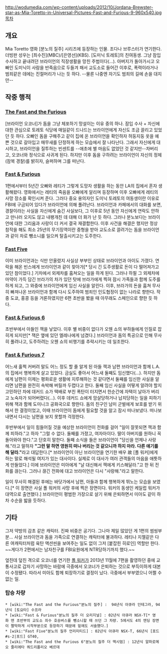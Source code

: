 http://wodumedia.com/wp-content/uploads/2012/10/Jordana-Brewster-star-as-Mia-Toretto-in-Universal-Pictures-Fast-and-Furious-9-960x540.jpg
[[목차]]
== 개요 ==
Mia Toretto 
영화 [분노의 질주] 시리즈에 등장하는 인물. 조다나 브루스터가 연기한다. 더빙판 성우는 [최수진](MBC)/[은영선](KBS).
[도미닉 토레토]의 친여동생. 그냥 잠입 수사하고 끝내려던 브라이언의 직장생활을 망친 주범이다(...). 아버지가 돌아가시고 오빠인 도미닉이 사람을 반죽음으로 두들겨 패서 교도소로 들어간 이후로, 폭력이라거나 범죄같은 데에는 진절머리가 나는 듯 하다. --물론 나중엔 자기도 범죄의 길에 손을 대지만-- 
== 작중 행적 ==
=== [[The Fast and the Furious]] ===
[브라이언 오코너]가 돔을 그냥 체포하기 망설이는 이유 중의 하나. 잠입 수사 + 자신에 대한 관심으로 토레토 식당에 매일같이 드나드는 브라이언에게 자신도 조금 끌리고 있었던 듯 하다. 오빠인 돔을 구해주고 같이 집에 온 브라이언을 확인하자 허둥지둥 옷을 예쁜 것으로 갈아입고 매무새를 단정하게 하는 모습에서 잘 나타난다.
그래서 자신에게 대시하고, 브라이언을 질투하는 빈센트를 --애초에 별 마음도 없었던 것 같지만--차버리고, 오코너와 정식으로 사귀게 된다. 하지만 이후 돔을 구하려는 브라이언이 자신의 정체(잠복 경찰)를 밝히자, 슬퍼하며 그를 떠난다.
=== [[Fast & Furious]] ===
1편에서부터 5년간 오빠와 레티가 그렇게 도망자 생활을 하는 동안 LA의 집에서 혼자 생활해왔다. 영화에서는 레티의 죽음을 오빠에게 알리며 등장하며 이후 오빠에게 레티의 사망 장소를 확인시켜 준다. 그러다 중요 용의자인 도미닉 토레토의 여동생이란 이유로 FBI에 구금되어 있다가 브라이언에 의해 풀려난다. 브라이언과 카페에서의 대화를 보면, 경찰이라는 사실을 자신에게 숨긴 사실보다, 그 이후로 5년 동안 자신에게 연락도 안하고 만나러 오지도 않고 내팽개친 데 대해 더 화가 난 듯 하다. 그러나 분노보다는 브라이언에 대한 그리움과 사랑이 더 커서 결국 재결합한다.
이후 사건을 해결은 했지만 정상 참작을 해도 최소 25년의 무기징역이란 중형을 받아 교도소로 끌려가는 돔을 브라이언과 같이 차로 뺑소니를 일으켜 탈출시키고는 도주한다.
=== [[Fast Five]] ===
이미 브라이언과는 식만 안올렸지 사실상 부부인 상태로 브라이언과 아이도 가졌다. 연락을 해온 빈스에게 브라이언과 같이 찾아가[* 당시 긴 도주생활로 돈이 다 떨어져가고 있던 참이었다.] 기차에서 외제차를 훔쳐오는 일을 하게 된다. 그러나 하필 그 외제차에 마약이 가득 담긴 브라가의 차가 있던 탓에 브라가에게 찍혀 잠시 가족들과 함께 도주를 하게 되고, 그 와중에 브라이언에게 임신 사실을 알린다.
이후, 브라가의 돈을 훔쳐 무사히 빠져나온 브라이언과 함께 다시 도주하여 범죄인 인도협정이 없는 나라로 향한다. 작중 도쿄, 홍콩 등을 거론하였지만 6편 초반을 봤을 때 아무래도 스페인으로 향한 듯 하다.
=== [[Fast & Furious 6]] ===
초반부에서 아들인 잭을 낳았다. 이후 별 비중이 없다가 오웬 쇼의 부하들에게 인질로 잡히게 되지만[* 잭은 옆에 있던 엘레나에게 넘겼다.] 브라이언과 돔의 특공으로 인해 무사히 풀려나고, 도주하려는 오웬 쇼의 비행기를 추락시키는 데 일조한다.
=== [[Fast & Furious 7]] ===
어느새 훌쩍 커버려 말도 어느 정도 할 줄 알게 된 아들 잭과 남편 브라이언과 함께 L.A.의 집에서 행복하게 살고 있었다. 금실도 좋아서 어느새 둘째도 임신했다(...). 하지만 돔에게 남편이 이제는 평화로운 생활에 지루해하는 것 같다면서 둘째를 임신한 사실을 알리면 남편을 완전히 속박해 버릴까 두렵다고 한다. 둘째 임신 사실을 어떻게 알려야 할지 고민하던 차에 데커드 쇼가 택배로 부친 폭탄이 터지면서 한순간에 자택이 날아가 버리고 노숙자가 되어버렸다(...). 이후 데커드 쇼에게 암살당하거나 납치당하는 일을 피하기 위해 잭과 함께 도미니크 공화국으로 향한다. 돔의 친구인 남미 군벌에게 보호를 받기 위해서 한 결정이었고, 이때 브라이언이 돔에게 필요할 것을 알고 잠시 떠나보냈다. 떠나보내면서 다시는 남편을 보지 못할까 걱정한다.

후반부에서 일이 힘들어질 것을 예상한 브라이언이 전화를 걸어 "일이 잘못되면 잭과 함께 피하라."고 하자 "그럴 수 없다. 둘째를 가졌고, 여자아이다. 딸이 아버지를 원하니 꼭 돌아와야 한다."고 단호히 말한다. 둘째 소식을 들은 브라이언이 "당신을 언제나 사랑해."라고 말하자 '''"그런 말 하면 영원히 떠나 버리는 것 같으니까 하지 마라. 다른 얘기를 해 달라."'''라고 대답한다.[* 브라이언이 아닌 브라이언을 연기한 배우 故 [폴 워커]에게 하는 말로 해석될 여지가 있는 대사이다. 실제로 이 대사가 여러 관객들의 마음을 애틋하게 만들었다.] 이에 브라이언은 미아에게 "날 대신해서 잭에게 키스해달라."고 한 뒤 전화를 끊는다. 그러나 끊긴 전화에 대고 브라이언은 다시 "사랑해."라고 말한다.

일이 무사히 해결된 후에는 바닷가에서 남편, 아들과 함께 행복하게 뛰노는 모습을 보였다.[* 이 장면은 사실 폴 워커의 사망 후에 찍은 장면이다. 워커의 동생인 케일럽 워커가 대역으로 출연했다.] 브라이언이 평범한 가장으로 살기 위해 은퇴하면서 미아도 같이 하차 수순을 밟을 듯하다.
== 기타 ==
그저 약방의 감초 같은 캐릭터. 진짜 비중은 공기다. 그나마 제일 많았던 게 1편의 썸씽부분... 사실 브라이언과 돔을 가족으로 연결하는 캐릭터에 불과하다. 레티나 지젤같은 다른 여캐릭터처럼 육탄 액션씬을 보여주는 일도 없이 그저 [붙잡힌 히로인] 역할만 한다. ~~게다가 2편에서는 남자친구를 FBI요원에게 NTR당하기까지 했다.~~

엎친데 덮친 격으로 오코너를 연기한 [[폴 워커]]가 2013년 11월에 7편을 촬영하던 중에 교통사고로 갑자기 사망하는 바람에 극중에서 오코너가 은퇴하는 것으로 부득이하게 대본이 수정됐다. 따라서 미아도 함께 퇴장하기로 결정이 났다. 극중에서 부부였으니 어쩔 수 없는 일. 

=== 탑승 차량 ===
 * [wiki:"The Fast and the Furious"분노의 질주] :  94년식 아큐라 인테그라, 94년식 [토요타] 수프라 
 * [wiki:"Fast & Furious"분노의 질주 더 오리지널] : 02년식 아큐라 NSX-T[* 영화 맨 초반부의 교도소 죄수 호송버스를 뺑소니할 때 쓰던 그 차량. 5에서도 4의 엔딩 장면이 짤막하게 시작부분으로 등장하기 때문에 밑에도 서술했다.] 
 * [wiki:"Fast Five"분노의 질주 언리미티드] : 02년식 아큐라 NSX-T, 66년식 [포드#s-2|포드] GT40,
 * [wiki:"The Fast and the Furious 6"분노의 질주 더 맥시멈] : 12년식 알파로메오 줄리에타 쿼드리폴리오 베르데
